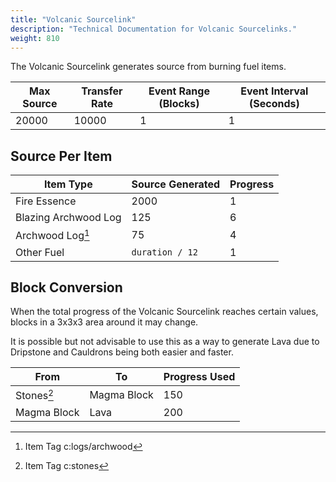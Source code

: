 ```yaml
---
title: "Volcanic Sourcelink"
description: "Technical Documentation for Volcanic Sourcelinks."
weight: 810
---
```


The Volcanic Sourcelink generates source from burning fuel items.

| Max Source | Transfer Rate | Event Range (Blocks) | Event Interval (Seconds) |
| ---------- | ------------- | -------------------- | ------------------------ |
| 20000      | 10000         | 1                    | 1                        |

## Source Per Item

| Item Type            | Source Generated | Progress |
| -------------------- | ---------------- | -------- |
| Fire Essence         | 2000             | 1        |
| Blazing Archwood Log | 125              | 6        |
| Archwood Log[^1]     | 75               | 4        |
| Other Fuel           | `duration / 12`  | 1        |

## Block Conversion

When the total progress of the Volcanic Sourcelink reaches certain values, blocks in a 3x3x3 area around it may change.

It is possible but not advisable to use this as a way to generate Lava due to Dripstone and Cauldrons being both easier and faster.

| From                 | To               | Progress Used |
| -------------------- | ---------------- | ------------- |
| Stones[^2]           | Magma Block      | 150           |
| Magma Block          | Lava             | 200           |

[^1]: <span class="badge text-bg-info">Item Tag</span> <span class="badge text-bg-dark">c:logs/archwood</span>
[^2]: <span class="badge text-bg-info">Item Tag</span> <span class="badge text-bg-dark">c:stones</span>
